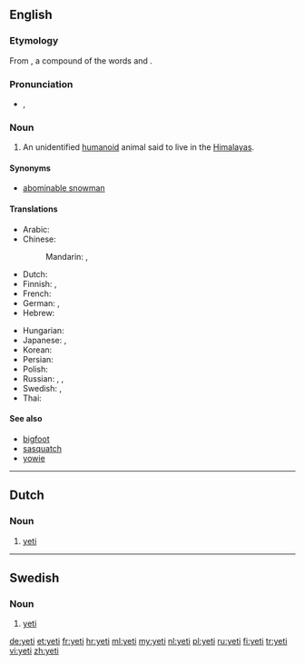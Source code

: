 {{also|Yeti|yéti}}
==English==
{{wikipedia}}

===Etymology===
From {{etyl|bo}} {{term|sc=Tibt|གཡའ་དྲེད་|lang=bo|tr=Wylie Romanization: g.ya'dred, Pronounced: yeh-ti||rock bear}}, a compound of the words {{term|sc=Tibt|གཡའ་|tr=Wylie: g.ya', Pronounced: yeh||rocky or rocky place|lang=bo}} and {{term|sc=Tibt|དྲེད་|tr=Wylie: dred, Pronounced: Pti, te, teh||bear|lang=bo}}.

===Pronunciation===
* {{IPA|/ˈjɛ.ti/}}, {{SAMPA|/"jE.ti/}}
*: {{rhymes|ɛti}}

===Noun===
{{en-noun|yeti|pl2=yetis}}

# {{cryptozoology}} An unidentified [[humanoid]] animal said to live in the [[Himalayas]].

====Synonyms====
* [[abominable snowman]]

====Translations====
{{trans-top|unidentified animal}}
* Arabic: {{t|ar|يتي|m|tr=yatiy}}
* Chinese:
*: Mandarin: {{t|cmn|雪人|tr=xuěrén|sc=Hani}}, {{t|zh|野人|tr=yěrén|sc=Hani}}
* Dutch: {{t+|nl|yeti|m}}
* Finnish: {{t-|fi|lumimies}}, {{t-|fi|jeti}}
* French: {{t+|fr|yéti|m}}
* German: {{t+|de|Yeti|m}},  {{t|de|Schneemensch|m}}
* Hebrew: {{t|he|יטי}}
{{trans-mid}}
* Hungarian: {{t+|hu|jeti}}
* Japanese: {{t-|ja|イエティー|tr=ietī}},  {{t-|ja|野人|tr=やじん, yajin}}
* Korean: {{t|ko|예티|tr=yeti|sc=Hang}}
* Persian: {{t|fa|یتی|xs=Persian}}
* Polish: {{t|pl|yeti|n}}
* Russian: {{t|ru|йети|m|tr=jéti}} {{qualifier|indeclinable}},  {{t|ru|снежный человек|m|tr=snéžnyj čelovek}}, {{t|ru|бигфут|m|tr=bigfút|sc=Cyrl}}
* Swedish: {{t-|sv|yeti|c}}, {{t-|sv|jeti|c}}
* Thai: {{t|th|เยติ}}
{{trans-bottom}}

====See also====
* [[bigfoot]]
* [[sasquatch]]
* [[yowie]]

----

==Dutch==

===Noun===
{{nl-noun|g=m|yeti's|dim=*}}

# {{cryptozoology|lang=nl}} [[#English|yeti]]

----

==Swedish==

===Noun===
{{infl|sv|noun|gender=c}}

# {{cryptozoology|lang=sv}} [[#English|yeti]]

[[de:yeti]]
[[et:yeti]]
[[fr:yeti]]
[[hr:yeti]]
[[ml:yeti]]
[[my:yeti]]
[[nl:yeti]]
[[pl:yeti]]
[[ru:yeti]]
[[fi:yeti]]
[[tr:yeti]]
[[vi:yeti]]
[[zh:yeti]]